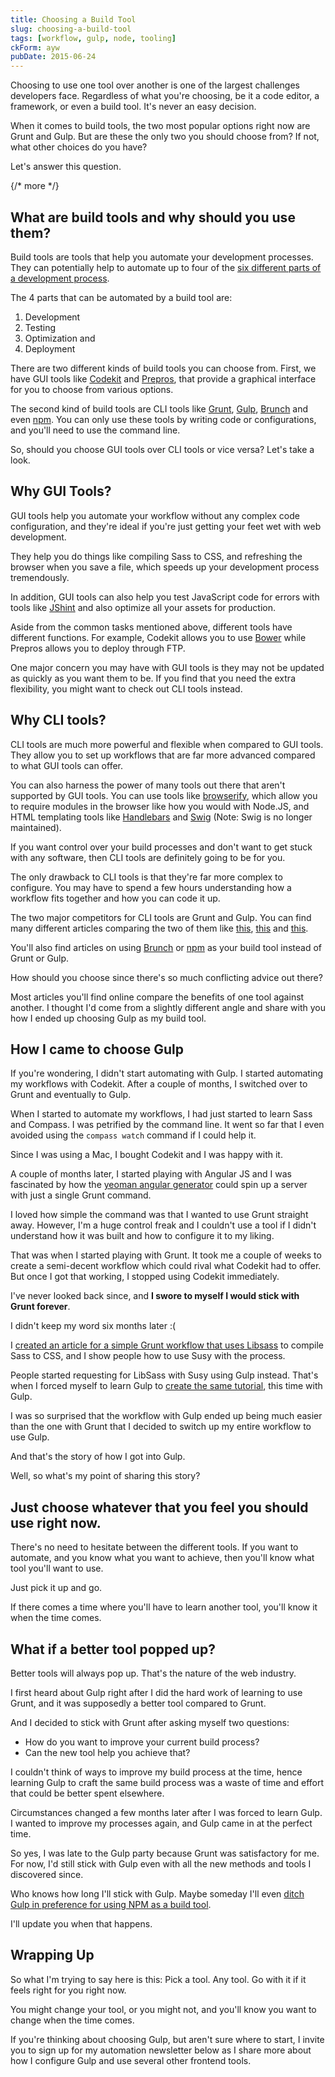 ```yaml
---
title: Choosing a Build Tool
slug: choosing-a-build-tool
tags: [workflow, gulp, node, tooling]
ckForm: ayw
pubDate: 2015-06-24
---
```


Choosing to use one tool over another is one of the largest challenges developers face. Regardless of what you're choosing, be it a code editor, a framework, or even a build tool. It's never an easy decision.

When it comes to build tools, the two most popular options right now are Grunt and Gulp. But are these the only two you should choose from? If not, what other choices do you have?

Let's answer this question.

{/* more */}

## What are build tools and why should you use them?

Build tools are tools that help you automate your development processes. They can potentially help to automate up to four of the [six different parts of a development process](/blog/workflow-overview/).

The 4 parts that can be automated by a build tool are:

1. Development
2. Testing
3. Optimization and
4. Deployment

There are two different kinds of build tools you can choose from. First, we have GUI tools like [Codekit](https://incident57.com/codekit/) and [Prepros](https://prepros.io), that provide a graphical interface for you to choose from various options.

The second kind of build tools are CLI tools like [Grunt](http://gruntjs.com), [Gulp](http://gulpjs.com), [Brunch](http://brunch.io) and even [npm](http://npmjs.com). You can only use these tools by writing code or configurations, and you'll need to use the command line.

So, should you choose GUI tools over CLI tools or vice versa? Let's take a look.

## Why GUI Tools?

GUI tools help you automate your workflow without any complex code configuration, and they're ideal if you're just getting your feet wet with web development.

They help you do things like compiling Sass to CSS, and refreshing the browser when you save a file, which speeds up your development process tremendously.

In addition, GUI tools can also help you test JavaScript code for errors with tools like [JShint](http://jshint.com) and also optimize all your assets for production.

Aside from the common tasks mentioned above, different tools have different functions. For example, Codekit allows you to use [Bower](http://bower.io) while Prepros allows you to deploy through FTP.

One major concern you may have with GUI tools is they may not be updated as quickly as you want them to be. If you find that you need the extra flexibility, you might want to check out CLI tools instead.

## Why CLI tools?

CLI tools are much more powerful and flexible when compared to GUI tools. They allow you to set up workflows that are far more advanced compared to what GUI tools can offer.

You can also harness the power of many tools out there that aren't supported by GUI tools. You can use tools like [browserify](http://browserify.org), which allow you to require modules in the browser like how you would with Node.JS, and HTML templating tools like [Handlebars](http://handlebarsjs.com) and [Swig](https://github.com/paularmstrong/swig) (Note: Swig is no longer maintained).

If you want control over your build processes and don't want to get stuck with any software, then CLI tools are definitely going to be for you.

The only drawback to CLI tools is that they're far more complex to configure. You may have to spend a few hours understanding how a workflow fits together and how you can code it up.

The two major competitors for CLI tools are Grunt and Gulp. You can find many different articles comparing the two of them like [this](http://sixrevisions.com/web-development/grunt-vs-gulp/), [this](http://ponyfoo.com/articles/choose-grunt-gulp-or-npm) and [this](http://markdalgleish.github.io/presentation-build-wars-gulp-vs-grunt/).

You'll also find articles on using [Brunch](http://blog.jetbrains.com/webstorm/2014/06/the-brunch-build-tool/) or [npm](https://www.google.com.sg/search?client=safari&rls=en&q=brunch+vs+gulp&ie=UTF-8&oe=UTF-8&gfe_rd=cr&ei=MzqKVc2wBsbLugSuiIHQAQ) as your build tool instead of Grunt or Gulp.

How should you choose since there's so much conflicting advice out there?

Most articles you'll find online compare the benefits of one tool against another. I thought I'd come from a slightly different angle and share with you how I ended up choosing Gulp as my build tool.

## How I came to choose Gulp

If you're wondering, I didn't start automating with Gulp. I started automating my workflows with Codekit. After a couple of months, I switched over to Grunt and eventually to Gulp.

When I started to automate my workflows, I had just started to learn Sass and Compass. I was petrified by the command line. It went so far that I even avoided using the `compass watch` command if I could help it.

Since I was using a Mac, I bought Codekit and I was happy with it.

A couple of months later, I started playing with Angular JS and I was fascinated by how the [yeoman angular generator](https://github.com/yeoman/generator-angular) could spin up a server with just a single Grunt command.

I loved how simple the command was that I wanted to use Grunt straight away. However, I'm a huge control freak and I couldn't use a tool if I didn't understand how it was built and how to configure it to my liking.

That was when I started playing with Grunt. It took me a couple of weeks to create a semi-decent workflow which could rival what Codekit had to offer. But once I got that working, I stopped using Codekit immediately.

I've never looked back since, and **I swore to myself I would stick with Grunt forever**.

I didn't keep my word six months later :(

I [created an article for a simple Grunt workflow that uses Libsass](/blog/grunt-sass-with-susy/) to compile Sass to CSS, and I show people how to use Susy with the process.

People started requesting for LibSass with Susy using Gulp instead. That's when I forced myself to learn Gulp to [create the same tutorial](/blog/gulp-libsass-with-susy/), this time with Gulp.

I was so surprised that the workflow with Gulp ended up being much easier than the one with Grunt that I decided to switch up my entire workflow to use Gulp.

And that's the story of how I got into Gulp.

Well, so what's my point of sharing this story?

## Just choose whatever that you feel you should use right now.

There's no need to hesitate between the different tools. If you want to automate, and you know what you want to achieve, then you'll know what tool you'll want to use.

Just pick it up and go.

If there comes a time where you'll have to learn another tool, you'll know it when the time comes.

## What if a better tool popped up?

Better tools will always pop up. That's the nature of the web industry.

I first heard about Gulp right after I did the hard work of learning to use Grunt, and it was supposedly a better tool compared to Grunt.

And I decided to stick with Grunt after asking myself two questions:

- How do you want to improve your current build process?
- Can the new tool help you achieve that?

I couldn't think of ways to improve my build process at the time, hence learning Gulp to craft the same build process was a waste of time and effort that could be better spent elsewhere.

Circumstances changed a few months later after I was forced to learn Gulp. I wanted to improve my processes again, and Gulp came in at the perfect time.

So yes, I was late to the Gulp party because Grunt was satisfactory for me. For now, I'd still stick with Gulp even with all the new methods and tools I discovered since.

Who knows how long I'll stick with Gulp. Maybe someday I'll even [ditch Gulp in preference for using NPM as a build tool](http://blog.keithcirkel.co.uk/how-to-use-npm-as-a-build-tool/).

I'll update you when that happens.

## Wrapping Up

So what I'm trying to say here is this: Pick a tool. Any tool. Go with it if it feels right for you right now.

You might change your tool, or you might not, and you'll know you want to change when the time comes.

If you're thinking about choosing Gulp, but aren't sure where to start, I invite you to sign up for my automation newsletter below as I share more about how I configure Gulp and use several other frontend tools.

